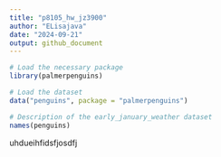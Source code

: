```yaml
---
title: "p8105_hw_jz3900"
author: "ELisajava"
date: "2024-09-21"
output: github_document
---
```


```r
# Load the necessary package
library(palmerpenguins)

# Load the dataset
data("penguins", package = "palmerpenguins")

# Description of the early_january_weather dataset
names(penguins)
```
uhdueihfidsfjosdfj